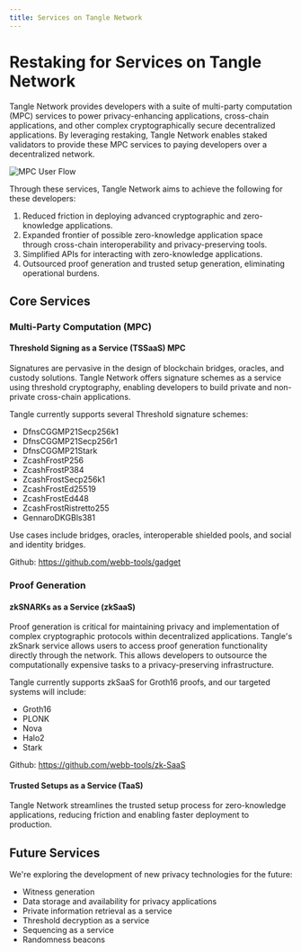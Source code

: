 ```yaml
---
title: Services on Tangle Network
---
```


# Restaking for Services on Tangle Network

Tangle Network provides developers with a suite of multi-party computation (MPC) services to power privacy-enhancing applications, cross-chain applications, and other complex cryptographically secure decentralized applications. By leveraging restaking, Tangle Network enables staked validators to provide these MPC services to paying developers over a decentralized network.

![MPC User Flow](/images/MPCaaS-flow.png)

Through these services, Tangle Network aims to achieve the following for these developers:

1. Reduced friction in deploying advanced cryptographic and zero-knowledge applications.
2. Expanded frontier of possible zero-knowledge application space through cross-chain interoperability and privacy-preserving tools.
3. Simplified APIs for interacting with zero-knowledge applications.
4. Outsourced proof generation and trusted setup generation, eliminating operational burdens.

## Core Services

### Multi-Party Computation (MPC)

#### Threshold Signing as a Service (TSSaaS) MPC

Signatures are pervasive in the design of blockchain bridges, oracles, and custody solutions. Tangle Network offers signature schemes as a service using threshold cryptography, enabling developers to build private and non-private cross-chain applications.

Tangle currently supports several Threshold signature schemes:

- DfnsCGGMP21Secp256k1
- DfnsCGGMP21Secp256r1
- DfnsCGGMP21Stark
- ZcashFrostP256
- ZcashFrostP384
- ZcashFrostSecp256k1
- ZcashFrostEd25519
- ZcashFrostEd448
- ZcashFrostRistretto255
- GennaroDKGBls381

Use cases include bridges, oracles, interoperable shielded pools, and social and identity bridges.

Github:  https://github.com/webb-tools/gadget

### Proof Generation

#### zkSNARKs as a Service (zkSaaS)

Proof generation is critical for maintaining privacy and implementation of complex cryptographic protocols within decentralized applications. Tangle's zkSnark service allows users to access proof generation functionality directly through the network. This allows developers to outsource the computationally expensive tasks to a privacy-preserving infrastructure.

Tangle currently supports zkSaaS for Groth16 proofs, and our targeted systems will include:

- Groth16
- PLONK
- Nova
- Halo2
- Stark

Github: https://github.com/webb-tools/zk-SaaS

#### Trusted Setups as a Service (TaaS)

Tangle Network streamlines the trusted setup process for zero-knowledge applications, reducing friction and enabling faster deployment to production.

## Future Services

We're exploring the development of new privacy technologies for the future:

- Witness generation
- Data storage and availability for privacy applications
- Private information retrieval as a service
- Threshold decryption as a service
- Sequencing as a service
- Randomness beacons
